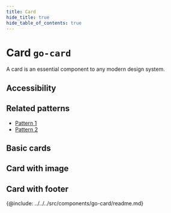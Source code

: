 ```yaml
---
title: Card
hide_title: true
hide_table_of_contents: true
---
```



# Card <span className="text-size-0">`go-card`</span>

<!-- Description -->

<div className="text-size-1">A card is an essential component to any modern design system.</div>

## Accessibility

<!-- A11y -->

## Related patterns

<!-- Patterns that uses this component -->

- [Pattern 1](#)
- [Pattern 2](#)

<!-- Demos, tips, variations, use cases -->

## Basic cards

<Demo hideSource code={demoSource} />

## Card with image

<Demo hideSource code={mediaCardDemoSource} />

## Card with footer

<Demo hideSource code={cardFooterDemo} />

<!-- API -->

{@include: ../../../src/components/go-card/readme.md}
